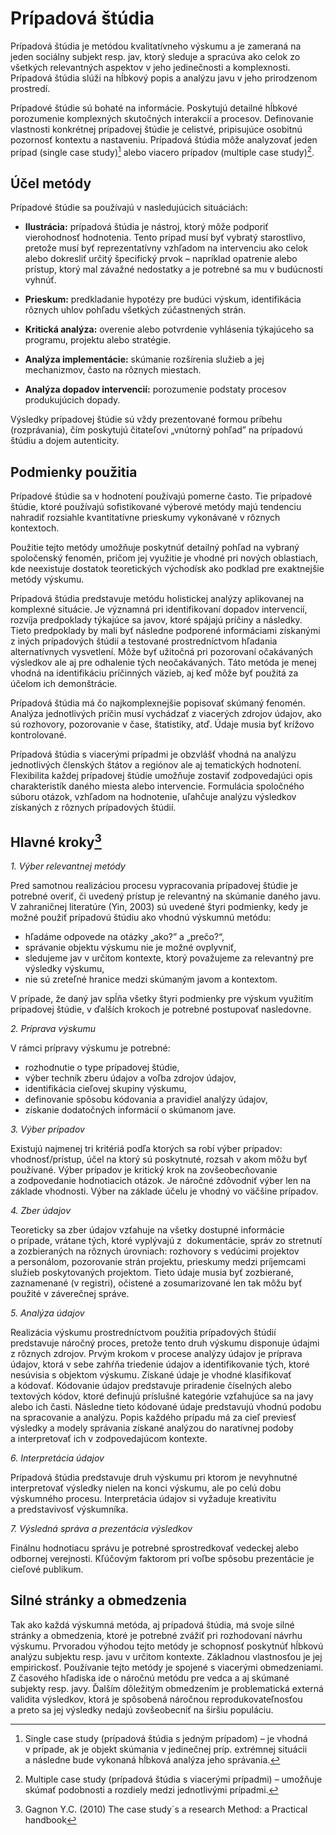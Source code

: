 # Prípadová štúdia

Prípadová štúdia je metódou kvalitatívneho výskumu a je zameraná na jeden sociálny subjekt resp. jav, ktorý sleduje a spracúva ako celok zo všetkých relevantných aspektov v jeho jedinečnosti a komplexnosti. Prípadová štúdia slúži na hĺbkový popis a analýzu javu v jeho prirodzenom prostredí.

Prípadové štúdie sú bohaté na informácie. Poskytujú detailné hĺbkové porozumenie komplexných skutočných interakcií a procesov. Definovanie vlastnosti konkrétnej prípadovej štúdie je celistvé, pripisujúce osobitnú pozornosť kontextu a nastaveniu. Prípadová štúdia môže analyzovať jeden prípad (single case study)[^05-case-study-1] alebo viacero prípadov (multiple case study)[^05-case-study-2].

[^05-case-study-1]: Single case study (prípadová štúdia s jedným prípadom) -- je vhodná v prípade, ak je objekt skúmania v jedinečnej príp. extrémnej situácii a následne bude vykonaná hĺbková analýza jeho správania.

[^05-case-study-2]: Multiple case study (prípadová štúdia s viacerými prípadmi) -- umožňuje skúmať podobnosti a rozdiely medzi jednotlivými prípadmi.

## Účel metódy

Prípadové štúdie sa používajú v nasledujúcich situáciách:

-   **Ilustrácia:** prípadová štúdia je nástroj, ktorý môže podporiť vierohodnosť hodnotenia. Tento prípad musí byť vybratý starostlivo, pretože musí byť reprezentatívny vzhľadom na intervenciu ako celok alebo dokresliť určitý špecifický prvok -- napríklad opatrenie alebo prístup, ktorý mal závažné nedostatky a je potrebné sa mu v budúcnosti vyhnúť.

-   **Prieskum:** predkladanie hypotézy pre budúci výskum, identifikácia rôznych uhlov pohľadu všetkých zúčastnených strán.

-   **Kritická analýza:** overenie alebo potvrdenie vyhlásenia týkajúceho sa programu, projektu alebo stratégie.

-   **Analýza implementácie:** skúmanie rozšírenia služieb a jej mechanizmov, často na rôznych miestach.

-   **Analýza dopadov intervencií:** porozumenie podstaty procesov produkujúcich dopady.

Výsledky prípadovej štúdie sú vždy prezentované formou príbehu (rozprávania), čím poskytujú čitateľovi „vnútorný pohľad" na prípadovú štúdiu a dojem autenticity.

## Podmienky použitia

Prípadové štúdie sa v hodnotení používajú pomerne často. Tie prípadové štúdie, ktoré používajú sofistikované výberové metódy majú tendenciu nahradiť rozsiahle kvantitatívne prieskumy vykonávané v rôznych kontextoch.

Použitie tejto metódy umožňuje poskytnúť detailný pohľad na vybraný spoločenský fenomén, pričom jej využitie je vhodné pri nových oblastiach, kde neexistuje dostatok teoretických východísk ako podklad pre exaktnejšie metódy výskumu.

Prípadová štúdia predstavuje metódu holistickej analýzy aplikovanej na komplexné situácie. Je významná pri identifikovaní dopadov intervencií, rozvíja predpoklady týkajúce sa javov, ktoré spájajú príčiny a následky. Tieto predpoklady by mali byť následne podporené informáciami získanými z iných prípadových štúdií a testované prostredníctvom hľadania alternatívnych vysvetlení. Môže byť užitočná pri pozorovaní očakávaných výsledkov ale aj pre odhalenie tých neočakávaných. Táto metóda je menej vhodná na identifikáciu príčinných väzieb, aj keď môže byť použitá za účelom ich demonštrácie.

Prípadová štúdia má čo najkomplexnejšie popisovať skúmaný fenomén. Analýza jednotlivých príčin musí vychádzať z viacerých zdrojov údajov, ako sú rozhovory, pozorovanie v čase, štatistiky, atď. Údaje musia byť krížovo kontrolované.

Prípadová štúdia s viacerými prípadmi je obzvlášť vhodná na analýzu jednotlivých členských štátov a regiónov ale aj tematických hodnotení. Flexibilita každej prípadovej štúdie umožňuje zostaviť zodpovedajúci opis charakteristík daného miesta alebo intervencie. Formulácia spoločného súboru otázok, vzhľadom na hodnotenie, uľahčuje analýzu výsledkov získaných z rôznych prípadových štúdií.

## Hlavné kroky[^05-case-study-3]

[^05-case-study-3]: Gagnon Y.C. (2010) The case study´s a research Method: a Practical handbook

*1. Výber relevantnej metódy*

Pred samotnou realizáciou procesu vypracovania prípadovej štúdie je potrebné overiť, či uvedený prístup je relevantný na skúmanie daného javu. V zahraničnej literatúre (Yin, 2003) sú uvedené štyri podmienky, kedy je možné použiť prípadovú štúdiu ako vhodnú výskumnú metódu:

-   hľadáme odpovede na otázky „ako?" a „prečo?",\
-   správanie objektu výskumu nie je možné ovplyvniť,\
-   sledujeme jav v určitom kontexte, ktorý považujeme za relevantný pre výsledky výskumu,\
-   nie sú zreteľné hranice medzi skúmaným javom a kontextom.

V prípade, že daný jav spĺňa všetky štyri podmienky pre výskum využitím prípadovej štúdie, v ďalších krokoch je potrebné postupovať nasledovne.

*2. Príprava výskumu*

V rámci prípravy výskumu je potrebné:

-   rozhodnutie o type prípadovej štúdie,\
-   výber techník zberu údajov a voľba zdrojov údajov,\
-   identifikácia cieľovej skupiny výskumu,\
-   definovanie spôsobu kódovania a pravidiel analýzy údajov,\
-   získanie dodatočných informácií o skúmanom jave.

*3. Výber prípadov*

Existujú najmenej tri kritériá podľa ktorých sa robí výber prípadov: vhodnosť/prístup, účel na ktorý sú poskytnuté, rozsah v akom môžu byť používané. Výber prípadov je kritický krok na zovšeobecňovanie a zodpovedanie hodnotiacich otázok. Je náročné zdôvodniť výber len na základe vhodnosti. Výber na základe účelu je vhodný vo väčšine prípadov.

*4. Zber údajov*

Teoreticky sa zber údajov vzťahuje na všetky dostupné informácie o prípade, vrátane tých, ktoré vyplývajú z  dokumentácie, správ zo stretnutí a zozbieraných na rôznych úrovniach: rozhovory s vedúcimi projektov a personálom, pozorovanie strán projektu, prieskumy medzi príjemcami služieb poskytovaných projektom. Tieto údaje musia byť zozbierané, zaznamenané (v registri), očistené a zosumarizované len tak môžu byť použité v záverečnej správe.

*5. Analýza údajov*

Realizácia výskumu prostredníctvom použitia prípadových štúdií predstavuje náročný proces, pretože tento druh výskumu disponuje údajmi z rôznych zdrojov. Prvým krokom v procese analýzy údajov je príprava údajov, ktorá v sebe zahŕňa triedenie údajov a identifikovanie tých, ktoré nesúvisia s objektom výskumu. Získané údaje je vhodné klasifikovať a kódovať. Kódovanie údajov predstavuje priradenie číselných alebo textových kódov, ktoré definujú príslušné kategórie vzťahujúce sa na javy alebo ich časti. Následne tieto kódované údaje predstavujú vhodnú podobu na spracovanie a analýzu. Popis každého prípadu má za cieľ previesť výsledky a modely správania získané analýzou do naratívnej podoby a interpretovať ich v zodpovedajúcom kontexte.

*6. Interpretácia údajov*

Prípadová štúdia predstavuje druh výskumu pri ktorom je nevyhnutné interpretovať výsledky nielen na konci výskumu, ale po celú dobu výskumného procesu. Interpretácia údajov si vyžaduje kreativitu a predstavivosť výskumníka.

*7. Výsledná správa a prezentácia výsledkov*

Finálnu hodnotiacu správu je potrebné sprostredkovať vedeckej alebo odbornej verejnosti. Kľúčovým faktorom pri voľbe spôsobu prezentácie je cieľové publikum.

## Silné stránky a obmedzenia

Tak ako každá výskumná metóda, aj prípadová štúdia, má svoje silné stránky a obmedzenia, ktoré je potrebné zvážiť pri rozhodovaní návrhu výskumu. Prvoradou výhodou tejto metódy je schopnosť poskytnúť hĺbkovú analýzu subjektu resp. javu v určitom kontexte. Základnou vlastnosťou je jej empirickosť. Používanie tejto metódy je spojené s viacerými obmedzeniami. Z časového hľadiska ide o náročnú metódu pre vedca a aj skúmané subjekty resp. javy. Ďalším dôležitým obmedzením je problematická externá validita výsledkov, ktorá je spôsobená náročnou reprodukovateľnosťou a preto sa jej výsledky nedajú zovšeobecniť na širšiu populáciu.
